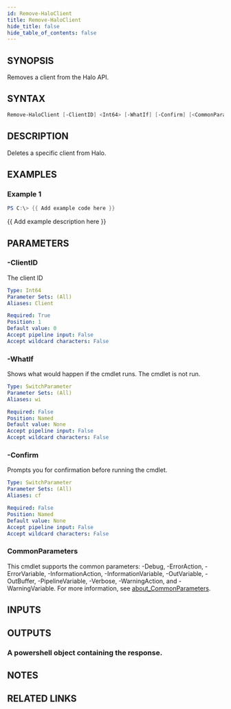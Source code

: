 ```yaml
---
id: Remove-HaloClient
title: Remove-HaloClient
hide_title: false
hide_table_of_contents: false
---
```


## SYNOPSIS

Removes a client from the Halo API.

## SYNTAX

```powershell
Remove-HaloClient [-ClientID] <Int64> [-WhatIf] [-Confirm] [<CommonParameters>]
```

## DESCRIPTION

Deletes a specific client from Halo.

## EXAMPLES

### Example 1

```powershell
PS C:\> {{ Add example code here }}
```

{{ Add example description here }}

## PARAMETERS

### -ClientID

The client ID

```yaml
Type: Int64
Parameter Sets: (All)
Aliases: Client

Required: True
Position: 1
Default value: 0
Accept pipeline input: False
Accept wildcard characters: False
```

### -WhatIf

Shows what would happen if the cmdlet runs.
The cmdlet is not run.

```yaml
Type: SwitchParameter
Parameter Sets: (All)
Aliases: wi

Required: False
Position: Named
Default value: None
Accept pipeline input: False
Accept wildcard characters: False
```

### -Confirm

Prompts you for confirmation before running the cmdlet.

```yaml
Type: SwitchParameter
Parameter Sets: (All)
Aliases: cf

Required: False
Position: Named
Default value: None
Accept pipeline input: False
Accept wildcard characters: False
```

### CommonParameters

This cmdlet supports the common parameters: -Debug, -ErrorAction, -ErrorVariable, -InformationAction, -InformationVariable, -OutVariable, -OutBuffer, -PipelineVariable, -Verbose, -WarningAction, and -WarningVariable. For more information, see [about_CommonParameters](http://go.microsoft.com/fwlink/?LinkID=113216).

## INPUTS

## OUTPUTS

### A powershell object containing the response.

## NOTES

## RELATED LINKS
